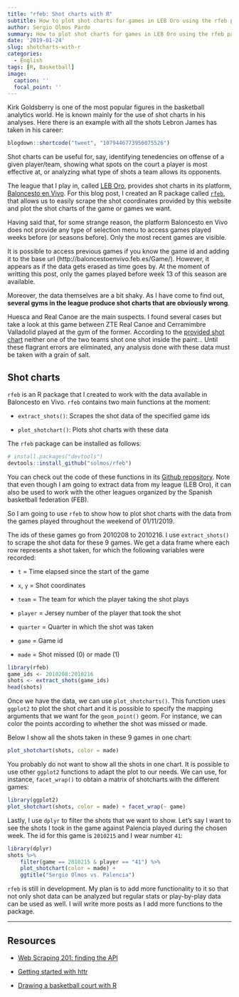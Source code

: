 ```yaml
---
title: "rfeb: Shot charts with R"
subtitle: How to plot shot charts for games in LEB Oro using the rfeb package
author: Sergio Olmos Pardo
summary: How to plot shot charts for games in LEB Oro using the rfeb package
date: '2019-01-24'
slug: shotcharts-with-r
categories:
  - English
tags: [R, Basketball]
image:
  caption: ''
  focal_point: ''
---
```


Kirk Goldsberry is one of the most popular figures in the basketball analytics world. He is known mainly for the use of shot charts in his analyses. Here there is an example with all the shots Lebron James has taken in his career:

```r
blogdown::shortcode("tweet", "1079446773956075526")
```

Shot charts can be useful for, say, identifying tenedencies on offense of a given player/team, showing what spots on the court a player is most effective at, or analyzing what type of shots a team allows its opponents.

The league that I play in, called [LEB Oro](http://www.leboro.es/inicio.aspx), provides shot charts in its platform, [Baloncesto en Vivo](http://baloncestoenvivo.feb.es/). For this blog post, I created an R package called [`rfeb`](https://github.com/solmos/rfeb), that allows us to easily scrape the shot coordinates provided by this website and plot the shot charts of the game or games we want.

Having said that, for some strange reason, the platform Baloncesto en Vivo does not provide any type of selection menu to access games played weeks before (or seasons before). Only the most recent games are visible.

It is possible to access previous games if you know the game id and adding it to the base url (http://baloncestoenvivo.feb.es/Game/). However, it appears as if the data gets erased as time goes by. At the moment of writting this post, only the games played before week 13 of this season are available.

Moreover, the data themselves are a bit shaky. As I have come to find out, **several gyms in the league produce shot charts that are obviously wrong**.

Huesca and Real Canoe are the main suspects. I found several cases but take a look at this game between ZTE Real Canoe and Cerramimbre Valladolid played at the gym of the former. According to the [provided shot chart](http://baloncestoenvivo.feb.es/Game/2010168#shotchart) neither one of the two teams shot one shot inside the paint... Until these flagrant errors are eliminated, any analysis done with these data must be taken with a grain of salt.


## Shot charts

`rfeb`  is an R package that I created to work with the data available in Baloncesto en Vivo. `rfeb` contains two main functions at the moment:

* `extract_shots()`: Scrapes the shot data of the specified game ids

* `plot_shotchart()`: Plots shot charts with these data

The `rfeb` package can be installed as follows:
```r
# install.packages("devtools")
devtools::install_github("solmos/rfeb")
```

You can check out the code of these functions in its [Github repository](https://github.com/solmos/rfeb). Note that even though I am going to extract data from my league (LEB Oro), it can also be used to work with the other leagues organized by the Spanish basketball federation (FEB).

So I am going to use `rfeb` to show how to plot shot charts with the data from the games played throughout the weekend of 01/11/2019. 

The ids of these games go from 2010208 to 2010216. I use `extract_shots()` to scrape the shot data for these 9 games. We get a data frame where each row represents a shot taken, for which the following variables were recorded:

* `t` = Time elapsed since the start of the game

* `x`, `y` = Shot coordinates

* `team` = The team for which the player taking the shot plays

* `player` = Jersey number of the player that took the shot

* `quarter` = Quarter in which the shot was taken

* `game` = Game id

* `made` = Shot missed (0) or made (1)

```r
library(rfeb)
game_ids <- 2010208:2010216
shots <- extract_shots(game_ids)
head(shots)
```

Once we have the data, we can use `plot_shotcharts()`. This function uses `ggplot2` to plot the shot chart and it is possible to specify the mapping arguments that we want for the `geom_point()` geom. For instance, we can color the points according to whether the shot was missed or made.

Below I show all the shots taken in these 9 games in one chart:
```r
plot_shotchart(shots, color = made)
```


You probably do not want to show all the shots in one chart. It is possible to use other `ggplot2` functions to adapt the plot to our needs. We can use, for instance, `facet_wrap()` to obtain a matrix of shotcharts with the different games:
```r
library(ggplot2)
plot_shotchart(shots, color = made) + facet_wrap(~ game)
```


Lastly, I use `dplyr` to filter the shots that we want to show. Let's say I want to see the shots I took in the game against Palencia played during the chosen week. The id for this game is `2010215` and I wear number `41`:
```r
library(dplyr)
shots %>% 
    filter(game == 2010215 & player == "41") %>%
    plot_shotchart(color = made) +
    ggtitle("Sergio Olmos vs. Palencia")
```


`rfeb` is still in development. My plan is to add more functionality to it so that not only shot data can be analyzed but regular stats or play-by-play data can be used as well. I will write more posts as I add more functions to the package.

***

## Resources

* [Web Scraping 201: finding the API](http://www.gregreda.com/2015/02/15/web-scraping-finding-the-api/)

* [Getting started with httr]("https://cran.r-project.org/web/packages/httr/vignettes/quickstart.html")

* [Drawing a basketball court with R](http://egallic.fr/drawing-a-basketball-court-with-r/)